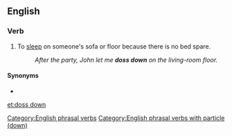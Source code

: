 ==English==

===Verb===
{{head|en|verb}}

# {{lb|en|British|slang}}To [[sleep]] on someone's sofa or floor because there is no bed spare.
#: ''After the party, John let me '''doss down''' on the living-room floor.''

====Synonyms====
* {{l|en|crash}}


[[Category:English phrasal verbs]]
[[Category:English phrasal verbs with particle (down)]]

[[et:doss down]]